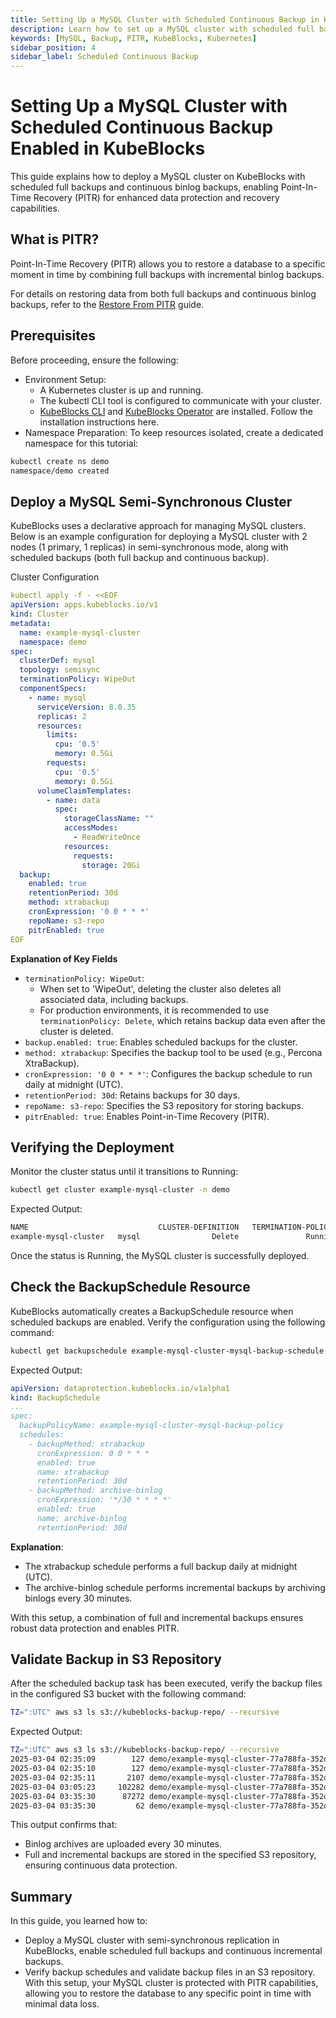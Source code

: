 ```yaml
---
title: Setting Up a MySQL Cluster with Scheduled Continuous Backup in KubeBlocks
description: Learn how to set up a MySQL cluster with scheduled full backups and continuous incremental backups enabled in KubeBlocks.
keywords: [MySQL, Backup, PITR, KubeBlocks, Kubernetes]
sidebar_position: 4
sidebar_label: Scheduled Continuous Backup
---
```


# Setting Up a MySQL Cluster with Scheduled Continuous Backup Enabled in KubeBlocks

This guide explains how to deploy a MySQL cluster on KubeBlocks with scheduled full backups and continuous binlog backups, enabling Point-In-Time Recovery (PITR) for enhanced data protection and recovery capabilities.

## What is PITR?
Point-In-Time Recovery (PITR) allows you to restore a database to a specific moment in time by combining full backups with incremental binlog backups.

For details on restoring data from both full backups and continuous binlog backups, refer to the [Restore From PITR](restore-with-pitr.mdx)  guide.

## Prerequisites

Before proceeding, ensure the following:
- Environment Setup:
    - A Kubernetes cluster is up and running.
    - The kubectl CLI tool is configured to communicate with your cluster.
    - [KubeBlocks CLI](../../user_docs/references/install-kbcli) and [KubeBlocks Operator](../../user_docs/overview/install-kubeblocks) are installed. Follow the installation instructions here.
- Namespace Preparation: To keep resources isolated, create a dedicated namespace for this tutorial:

```bash
kubectl create ns demo
namespace/demo created
```

## Deploy a MySQL Semi-Synchronous Cluster

KubeBlocks uses a declarative approach for managing MySQL clusters. Below is an example configuration for deploying a MySQL cluster with 2 nodes (1 primary, 1 replicas) in semi-synchronous mode, along with scheduled backups (both full backup and continuous backup).

Cluster Configuration
```yaml
kubectl apply -f - <<EOF
apiVersion: apps.kubeblocks.io/v1
kind: Cluster
metadata:
  name: example-mysql-cluster
  namespace: demo
spec:
  clusterDef: mysql
  topology: semisync
  terminationPolicy: WipeOut
  componentSpecs:
    - name: mysql
      serviceVersion: 8.0.35
      replicas: 2
      resources:
        limits:
          cpu: '0.5'
          memory: 0.5Gi
        requests:
          cpu: '0.5'
          memory: 0.5Gi
      volumeClaimTemplates:
        - name: data
          spec:
            storageClassName: ""
            accessModes:
              - ReadWriteOnce
            resources:
              requests:
                storage: 20Gi
  backup:
    enabled: true
    retentionPeriod: 30d
    method: xtrabackup
    cronExpression: '0 0 * * *'
    repoName: s3-repo
    pitrEnabled: true
EOF
```

**Explanation of Key Fields**
- `terminationPolicy: WipeOut`:
  - When set to 'WipeOut', deleting the cluster also deletes all associated data, including backups.
  - For production environments, it is recommended to use `terminationPolicy: Delete`, which retains backup data even after the cluster is deleted.
- `backup.enabled: true`: Enables scheduled backups for the cluster.
- `method: xtrabackup`: Specifies the backup tool to be used (e.g., Percona XtraBackup).
- `cronExpression: '0 0 * * *'`: Configures the backup schedule to run daily at midnight (UTC).
- `retentionPeriod: 30d`: Retains backups for 30 days.
- `repoName: s3-repo`: Specifies the S3 repository for storing backups.
- `pitrEnabled: true`: Enables Point-in-Time Recovery (PITR).

## Verifying the Deployment

Monitor the cluster status until it transitions to Running:
```bash
kubectl get cluster example-mysql-cluster -n demo
```

Expected Output:
```bash
NAME                             CLUSTER-DEFINITION   TERMINATION-POLICY   STATUS    AGE
example-mysql-cluster   mysql                Delete               Running   38s
```
Once the status is Running, the MySQL cluster is successfully deployed.

## Check the BackupSchedule Resource

KubeBlocks automatically creates a BackupSchedule resource when scheduled backups are enabled. Verify the configuration using the following command:

```bash
kubectl get backupschedule example-mysql-cluster-mysql-backup-schedule  -n demo -oyaml
```

Expected Output:
```yaml
apiVersion: dataprotection.kubeblocks.io/v1alpha1
kind: BackupSchedule
...
spec:
  backupPolicyName: example-mysql-cluster-mysql-backup-policy
  schedules:
    - backupMethod: xtrabackup
      cronExpression: 0 0 * * *
      enabled: true
      name: xtrabackup
      retentionPeriod: 30d
    - backupMethod: archive-binlog
      cronExpression: '*/30 * * * *'
      enabled: true
      name: archive-binlog
      retentionPeriod: 30d
```
**Explanation**:
- The xtrabackup schedule performs a full backup daily at midnight (UTC).
- The archive-binlog schedule performs incremental backups by archiving binlogs every 30 minutes.

With this setup, a combination of full and incremental backups ensures robust data protection and enables PITR.

## Validate Backup in S3 Repository

After the scheduled backup task has been executed, verify the backup files in the configured S3 bucket with the following command:

```bash
TZ=":UTC" aws s3 ls s3://kubeblocks-backup-repo/ --recursive
```

Expected Output:
```bash
TZ=":UTC" aws s3 ls s3://kubeblocks-backup-repo/ --recursive
2025-03-04 02:35:09        127 demo/example-mysql-cluster-77a788fa-352d-40b2-8262-7fcd0c706f58/mysql/77a788fa-example-mysql-cluster-archive-binlog/binlog_005/example-mysql-cluster-mysql-0-bin.000001.zst
2025-03-04 02:35:10        127 demo/example-mysql-cluster-77a788fa-352d-40b2-8262-7fcd0c706f58/mysql/77a788fa-example-mysql-cluster-archive-binlog/binlog_005/example-mysql-cluster-mysql-0-bin.000002.zst
2025-03-04 02:35:11       2107 demo/example-mysql-cluster-77a788fa-352d-40b2-8262-7fcd0c706f58/mysql/77a788fa-example-mysql-cluster-archive-binlog/binlog_005/example-mysql-cluster-mysql-0-bin.000003.zst
2025-03-04 03:05:23     102282 demo/example-mysql-cluster-77a788fa-352d-40b2-8262-7fcd0c706f58/mysql/77a788fa-example-mysql-cluster-archive-binlog/binlog_005/example-mysql-cluster-mysql-0-bin.000004.zst
2025-03-04 03:35:30      87272 demo/example-mysql-cluster-77a788fa-352d-40b2-8262-7fcd0c706f58/mysql/77a788fa-example-mysql-cluster-archive-binlog/binlog_005/example-mysql-cluster-mysql-0-bin.000005.zst
2025-03-04 03:35:30         62 demo/example-mysql-cluster-77a788fa-352d-40b2-8262-7fcd0c706f58/mysql/77a788fa-example-mysql-cluster-archive-binlog/binlog_sentinel_005.json
```
This output confirms that:
- Binlog archives are uploaded every 30 minutes.
- Full and incremental backups are stored in the specified S3 repository, ensuring continuous data protection.


## Summary
In this guide, you learned how to:
- Deploy a MySQL cluster with semi-synchronous replication in KubeBlocks, enable scheduled full backups and continuous incremental backups.
- Verify backup schedules and validate backup files in an S3 repository.
With this setup, your MySQL cluster is protected with PITR capabilities, allowing you to restore the database to any specific point in time with minimal data loss.